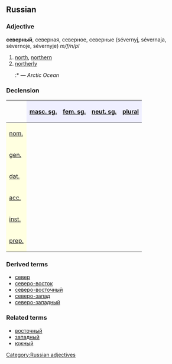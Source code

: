 ==Russian==
[[Category:Russian adjectives]]
===Adjective===
'''северный''', северная, северное, северные (sévernyj, sévernaja, sévernoje, sévernyje) ''m/f/n/pl''

#[[north]], [[northern]]
#[[northerly]]
#:*{{RUchar|[[Cеверный Ледовитый океан|Cе́верный Ледови́тый океа́н]]}} — ''Arctic Ocean''

===Declension===
{| border="1" cellpadding="4" cellspacing="0"
!
! style="background-color: #EFEFFF" align="center"|[[masculine|masc. sg.]]
! style="background-color: #EFEFFF" align="center"|[[feminine|fem. sg.]]
! style="background-color: #EFEFFF" align="center"|[[neuter|neut. sg.]]
! style="background-color: #EFEFFF" align="center"|[[plural]]
|-
! style="background-color: #FFFFE0" align="left"|[[nominative case|nom.]]
| align="center"|{{RUchar|се́верный}}
| align="center"|{{RUchar|се́верная}}
| align="center"|{{RUchar|се́верное}}
| align="center"|{{RUchar|се́верные}}
|-
! style="background-color: #FFFFE0" align="left"|[[genitive case|gen.]]
| align="center"|{{RUchar|се́верного}}
| align="center"|{{RUchar|се́верной}}
| align="center"|{{RUchar|се́верного}}
| align="center"|{{RUchar|се́верных}}
|-
! style="background-color: #FFFFE0" align="left"|[[dative case|dat.]]
| align="center"|{{RUchar|се́верному}}
| align="center"|{{RUchar|се́верной}}
| align="center"|{{RUchar|се́верному}}
| align="center"|{{RUchar|се́верным}}
|-
! style="background-color: #FFFFE0" align="left"|[[accusative case|acc.]]
| align="center"|{{RUchar|се́верный,</br>се́верного}}
| align="center"|{{RUchar|се́верную}}
| align="center"|{{RUchar|се́верное}}
| align="center"|{{RUchar|се́верные,</br>се́верных}}
|-
! style="background-color: #FFFFE0" align="left"|[[instrumental case|inst.]]
| align="center"|{{RUchar|се́верным}}
| align="center"|{{RUchar|се́верной,</br>се́верною}}
| align="center"|{{RUchar|се́верным}}
| align="center"|{{RUchar|се́верными}}
|-
! style="background-color: #FFFFE0" align="left"|[[prepositional case|prep.]]
| align="center"|{{RUchar|о се́верном}}
| align="center"|{{RUchar|о се́верной}}
| align="center"|{{RUchar|о се́верном}}
| align="center"|{{RUchar|о се́верных}}
|}

===Derived terms===
*[[север]]
*[[северо-восток]]
*[[северо-восточный]]
*[[северо-запад]]
*[[северо-западный]]

===Related terms===
*[[восточный]]
*[[западный]]
*[[южный]]